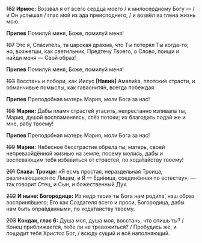 ~~182~~ **Ирмос:** Воззвал я от всего сердца моего / к милосердному Богу — / и Он услышал / глас мой из ада преисподнего, / и возвёл из тлена жизнь мою.

**Припев** Помилуй меня, Боже, помилуй меня!

~~197~~ Это я, Спаситель, та царская драхма, что Ты потерял Ты когда-то; но, возжегши, как светильник, Предтечу Твоего, о Слово, поищи и найди меня — Свой образ!

**Припев** Помилуй меня, Боже, помилуй меня!

~~193~~ Восстань и побори, как Иисус **[**Нави́н**]** Амали́ка, плотски́е страсти, и обманчивые помыслы, как гаваонитя́н, всегда побеждая.

**Припев** Преподобная матерь Мария, моли Бога за нас!

~~198~~ **Марии:** Дабы пламя страстей угасить, непрестанно изливала ты, Мария, душой воспламеняясь, слёз потоки; их благодать подай же и мне, рабу твоему!

**Припев** Преподобная матерь Мария, моли Бога за нас!

~~199~~ **Марии:** Небесное бесстрастие обрела ты, матерь, своей непревзойдённой жизнью на земле; посему молись, дабы и воспевающим тебя избавиться от страстей, по хода́тайству твоему!

~~201~~ **Слава: Троице:** «Я есмь простая, нераздельная Троица, различа́ющаяся по Лицам, и Я — Еди́ница, соединённая по естеству», — так говорит Отец, и Сын, и божественный Дух.

~~202~~ **И ныне: Богородице:** Из недр твоих ты Бога нам родила́, наш образ восприня́вшего; Его как Создателя всего и проси, Богородица, дабы нам быть опра́вданными, по хода́тайству твоему.

~~203~~ **Кондак, глас 6:** Душа моя, душа моя, восстань, что спишь ты? / Конец приближается, тебе ли не тревожиться? / Пробудись же, и пощадит тебя Христос Бог, / всюду сущий и всё наполняющий.
